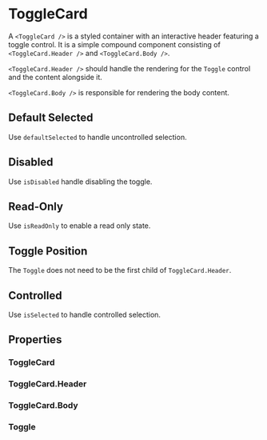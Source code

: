 
<Meta of={ToggleCardStories} />

# ToggleCard

A `<ToggleCard />` is a styled container with an interactive header featuring a toggle control. It is a simple compound component consisting of `<ToggleCard.Header />` and `<ToggleCard.Body />`.

`<ToggleCard.Header />` should handle the rendering for the `Toggle` control and the content alongside it.

`<ToggleCard.Body />` is responsible for rendering the body content.

<Canvas of={ToggleCardStories.Default} />

## Default Selected

Use `defaultSelected` to handle uncontrolled selection.

<Canvas of={ToggleCardStories.DefaultSelected} />

## Disabled

Use `isDisabled` handle disabling the toggle.

<Canvas of={ToggleCardStories.Disabled} />

## Read-Only

Use `isReadOnly` to enable a read only state.

<Canvas of={ToggleCardStories.ReadOnly} />

## Toggle Position

The `Toggle` does not need to be the first child of `ToggleCard.Header`.

<Canvas of={ToggleCardStories.TogglePosition} />

## Controlled

Use `isSelected` to handle controlled selection.

<Canvas of={ToggleCardStories.Controlled} />

## Properties

### ToggleCard

<ArgTypes of={ToggleCard} />

### ToggleCard.Header

<ArgTypes of={ToggleCard.Header} />

### ToggleCard.Body

<ArgTypes of={ToggleCard.Body} />

### Toggle

<ArgTypes of={Toggle} />
